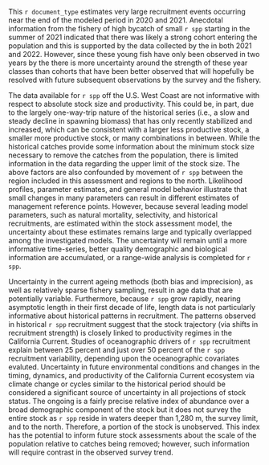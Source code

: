 
This `r document_type` estimates very large recruitment events occurring near the end of the modeled period in 2020 and 2021. Anecdotal information from the fishery of high bycatch of small `r spp` starting in the summer of 2021 indicated that there was likely a strong cohort entering the population and this is supported by the data collected by the \glsentrylong{s-wcgbt} in both 2021 and 2022.  However, since these young fish have only been observed in two years by the \glsentrylong{s-wcgbt} there is more uncertainty around the strength of these year classes than cohorts that have been better observed that will hopefully be resolved with future subsequent observations by the survey and the fishery.

The data available for `r spp` off the U.S. West Coast are not informative with respect to absolute stock
size and productivity. This could be, in part, due to the largely one-way-trip nature of the historical
series (i.e., a slow and steady decline in spawning biomass) that has only recently stabilized and
increased, which can be consistent with a larger less productive stock, a smaller more productive
stock, or many combinations in between. While the historical catches provide some information
about the minimum stock size necessary to remove the catches from the population, there is limited information in the data regarding the upper limit of the stock size. The above factors are also confounded by movement of `r spp` between the region included in this assessment and regions to the north. Likelihood profiles, parameter estimates, and general model behavior illustrate that small changes in many parameters can result in different estimates of management reference points.
However, because several leading model parameters, such as natural mortality, selectivity, and historical recruitments, are estimated within the stock assessment model, the uncertainty about these estimates remains large and typically overlapped among the investigated models. The uncertainty will remain until a more informative time-series, better quality demographic and biological information are accumulated, or a range-wide analysis is completed for `r spp`.

Uncertainty in the current ageing methods (both bias and imprecision), as well as relatively sparse
fishery sampling, result in age data that are potentially variable. Furthermore, because `r spp` grow rapidly, nearing asymptotic length in their first decade of life, length data is not particularly informative about historical patterns in recruitment. The patterns observed in historical `r spp` recruitment suggest that the stock trajectory (via shifts in recruitment strength) is closely linked to productivity regimes in the California Current. Studies of oceanographic drivers of `r spp` recruitment explain between 25 percent and just over 50 percent of the `r spp` recruitment variability, depending upon the oceanographic covariates evaluted. Uncertainty in future environmental conditions and changes in the timing, dynamics, and productivity of the California Current ecosystem via climate change or cycles similar to the historical period should be considered a significant source of uncertainty in all projections of stock status. The ongoing \glsentrylong{s-wcgbt} is a fairly precise relative index of abundance over a broad demographic component of the stock but it does not survey the entire stock as `r spp` reside in waters deeper than 1,280 m, the survey limit, and to the north. Therefore, a portion of the stock is unobserved. This index has the potential to inform future stock assessments about the scale of the population relative to catches being removed; however, such information will require contrast in
the observed survey trend.
